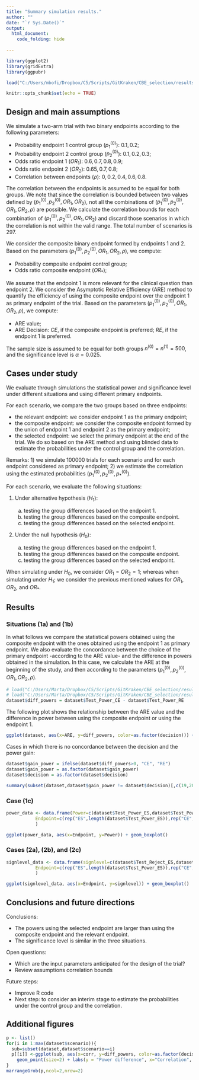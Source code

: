 ---
title: "Summary simulation results."
author: ""
date: "`r Sys.Date()`"
output: 
  html_document:
    code_folding: hide
    
---

```{r setup, include=FALSE}
library(ggplot2)
library(gridExtra)
library(ggpubr)

load("C:/Users/mbofi/Dropbox/C5/Scripts/GitKraken/CBE_selection/results/results_decision_H0.RData")

knitr::opts_chunk$set(echo = TRUE) 
```

<!-- ## Goals -->


## Design and main assumptions

We simulate a two-arm trial with two binary endpoints according to the following parameters:

  - Probability endpoint 1 control group ($p_1^{(0)}$): $0.1, 0.2$;
  - Probability endpoint 2 control group ($p_2^{(0)}$): $0.1, 0.2, 0.3$;
  - Odds ratio endpoint 1 ($OR_1$): $0.6, 0.7, 0.8, 0.9$;
  - Odds ratio endpoint 2 ($OR_2$): $0.65, 0.7, 0.8$;
  - Correlation between endpoints ($\rho$): $0, 0.2, 0.4, 0.6, 0.8$.  

The correlation between the endpoints is assumed to be equal for both groups. We note that since the correlation is bounded between two values defined by ($p_1^{(0)},p_2^{(0)},OR_1,OR_2$), not all the combinations of  ($p_1^{(0)},p_2^{(0)},OR_1,OR_2,\rho$)  are possible. We calculate the correlation bounds for each combination of ($p_1^{(0)},p_2^{(0)},OR_1,OR_2$) and discard those scenarios in which the correlation is not within the valid range. The total number of scenarios is $297$.

We consider the composite binary endpoint formed by endpoints 1 and 2. 
Based on the parameters ($p_1^{(0)},p_2^{(0)},OR_1,OR_2,\rho$), we compute:

  - Probability composite endpoint control group;
  - Odds ratio composite endpoint ($OR_*$);
  
  
We assume that the endpoint 1 is more relevant for the clinical question than endpoint 2.
We consider the Asymptotic Relative Efficiency (ARE) method to quantify the efficiency of using the composite endpoint over the endpoint 1 as primary endpoint of the trial. Based on the parameters ($p_1^{(0)},p_2^{(0)},OR_1,OR_2,\rho$), we compute:

  - ARE value;
  - ARE Decision: *CE*, if the composite endpoint is preferred; *RE*, if the endpoint 1 is preferred.

The sample size is assumed to be equal for both groups $n^{(0)} = n^{(1)} = 500$, and the  significance level is 
$\alpha=0.025$.

## Cases under study

We evaluate through simulations the statistical power and significance level under different situations and using different primary endpoints.

For each scenario, we compare the two groups based on three endpoints:

  - the relevant endpoint: we consider endpoint 1 as the primary endpoint;
  - the composite endpoint: we consider the composite endpoint formed by the union of endpoint 1 and endpoint 2 as the primary endpoint;
  - the selected endpoint: we select the primary endpoint at the end of the trial. We do so based on the ARE method and using blinded data to estimate the probabilities under the control group and the correlation. 
  
Remarks: 
1) we simulate $100000$ trials for each scenario and for each endpoint considered as primary endpoint; 
2) we estimate the correlation using the estimated probabilities ($p_1^{(0)},p_2^{(0)},p_*^{(0)}$).
<!-- under the control group.   -->

For each scenario, we evaluate the following situations:

  1. Under alternative hypothesis ($H_1$):
  
      a. testing the group differences based on the endpoint 1.
      b. testing the group differences based on the composite endpoint.
      <!-- c. we select the primary endpoint at the end of the trial. We do so using the ARE method and using blinded data to estimate the probabilities under the control group and the correlation. -->
      c. testing the group differences based on the selected endpoint.
  
  2. Under the null hypothesis ($H_0$): 
  
      a. testing the group differences based on the endpoint 1.
      b. testing the group differences based on the composite endpoint.
      <!-- c. we select the primary endpoint at the end of the trial. We do so using the ARE method and using blinded data to estimate the probabilities under the control group and the correlation. -->
      c. testing the group differences based on the selected endpoint.

<!-- In the following situations, we select the primary endpoint at the end of the trial. We do so using the ARE method and using blinded data to estimate the probabilities under the control group and the correlation. -->

  <!-- 3. Under the null hypothesis ($H_0$) and:  -->

  <!--       a. testing the group differences based on the endpoint chosen using the ARE method (and based on blinded data) -->

  <!-- 4. Under the null hypothesis ($H_0$) and:  -->

  <!--       a. testing the group differences based on the endpoint chosen using the ARE method (and based on blinded data) -->


When simulating under $H_0$, we consider $OR_1=OR_2=1$; whereas when simulating under $H_1$; we consider the previous mentioned values for $OR_1$, $OR_2$, and $OR_*$.

## Results

### Situations (1a) and (1b)

In what follows we compare the statistical powers obtained using the composite endpoint with the ones obtained using the endpoint 1 as  primary endpoint. We also evaluate the concordance between the choice of the primary endpoint
<!-- decision between using the composite endpoint or the endpoint 1  -->
-according to the ARE value- and the difference in powers obtained in the simulation.  In this case, we calculate the ARE at the beginning of the study, and then according to the parameters ($p_1^{(0)},p_2^{(0)},OR_1,OR_2,\rho$).

```{r}
# load("C:/Users/Marta/Dropbox/C5/Scripts/GitKraken/CBE_selection/results_H0.RData")
# load("C:/Users/Marta/Dropbox/C5/Scripts/GitKraken/CBE_selection/results_decision_H0.RData")
dataset$diff_powers = dataset$Test_Power_CE - dataset$Test_Power_RE 
```

The following plot shows the relationship between the ARE value and the difference in power between using the composite endpoint or using the endpoint 1. 
```{r}
ggplot(dataset, aes(x=ARE, y=diff_powers, color=as.factor(decision))) + geom_point(size=2) + labs(y = "Difference in power (Power CE - Power RE)", x="ARE", color="Decision")
```

Cases in which there is no concordance between the decision and the power gain: 
```{r}
dataset$gain_power = ifelse(dataset$diff_powers>0, "CE", "RE")
dataset$gain_power = as.factor(dataset$gain_power)
dataset$decision = as.factor(dataset$decision)

summary(subset(dataset,dataset$gain_power != dataset$decision)[,c(19,20,21,26,27)])
```

### Case (1c) 

```{r}
power_data <- data.frame(Power=c(dataset$Test_Power_ES,dataset$Test_Power_CE,dataset$Test_Power_RE),
           Endpoint=c(rep("ES",length(dataset$Test_Power_ES)),rep("CE",length(dataset$Test_Power_CE)),rep("RE",length(dataset$Test_Power_RE)))
           )

ggplot(power_data, aes(x=Endpoint, y=Power)) + geom_boxplot() 
```

### Cases (2a), (2b), and (2c) 

```{r}
signlevel_data <- data.frame(signlevel=c(dataset$Test_Reject_ES,dataset$Test_Reject_CE,dataset$Test_Reject_RE),
           Endpoint=c(rep("ES",length(dataset$Test_Power_ES)),rep("CE",length(dataset$Test_Power_CE)),rep("RE",length(dataset$Test_Power_RE)))
           )

ggplot(signlevel_data, aes(x=Endpoint, y=signlevel)) + geom_boxplot()
```



## Conclusions and future directions

Conclusions:

  - The powers using the selected endpoint are larger than using the composite endpoint and the relevant endpoint.
  - The significance level is similar in the three situations.

Open questions:

  - Which are the input parameters anticipated for the design of the trial?
  - Review assumptions correlation bounds

Future steps: 

  - Improve R code
  - Next step: to consider an interim stage to estimate the probabilities under the control group and the correlation.


## Additional figures

```{r}
p <- list()
for(i in 1:max(dataset$scenario)){ 
  sub=subset(dataset,dataset$scenario==i)
  p[[i]] <-ggplot(sub, aes(x=corr, y=diff_powers, color=as.factor(decision)))  +
    geom_point(size=2) + labs(y = "Power difference", x="Correlation", color="Decision") + coord_cartesian(ylim = c(-0.25, 0.75))
} 
marrangeGrob(p,ncol=2,nrow=2) 
```

